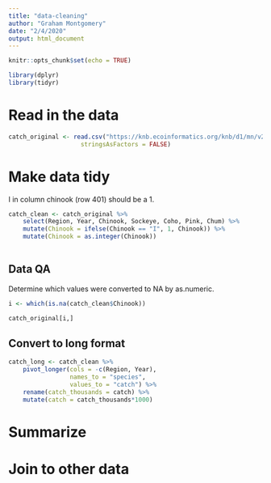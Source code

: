 ```yaml
---
title: "data-cleaning"
author: "Graham Montgomery"
date: "2/4/2020"
output: html_document
---
```


```r
knitr::opts_chunk$set(echo = TRUE)
```

```r
library(dplyr)
library(tidyr)
```

# Read in the data
```r
catch_original <- read.csv("https://knb.ecoinformatics.org/knb/d1/mn/v2/object/df35b.302.1",
                    stringsAsFactors = FALSE)

```

# Make data tidy

I in column chinook (row 401) should be a 1.

```r
catch_clean <- catch_original %>% 
    select(Region, Year, Chinook, Sockeye, Coho, Pink, Chum) %>%
    mutate(Chinook = ifelse(Chinook == "I", 1, Chinook)) %>% 
    mutate(Chinook = as.integer(Chinook))
    
```

## Data QA 

Determine which values were converted to NA by as.numeric.

```r

i <- which(is.na(catch_clean$Chinook))

catch_original[i,]

```

## Convert to long format

```r

catch_long <- catch_clean %>%
    pivot_longer(cols = -c(Region, Year), 
                 names_to = "species",
                 values_to = "catch") %>%
    rename(catch_thousands = catch) %>% 
    mutate(catch = catch_thousands*1000)

```

# Summarize 

# Join to other data